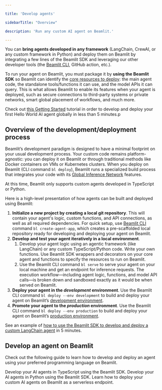 ```yaml
---

title: 'Develop agents'

sidebarTitle: "Overview"

description: 'Run any custom AI agent on Beamlit.'

---
```


You can **bring agents developed in any framework** (LangChain, CrewAI, or any custom framework in Python) and deploy them on Beamlit by integrating a few lines of the Beamlit SDK and leveraging our other developer tools (the [Beamlit CLI](../cli-reference), GitHub action, etc.).

To run your agent on Beamlit, you must package it by **using the Beamlit SDK** so Beamlit can identify the [core resources to deploy](Overview): the main agent code, the standalone tools/functions it can use, and the model APIs it can query. This is what allows Beamlit to enable its features when your agent is deployed, such as secure connections to third-party systems or private networks, smart global placement of workflows, and much more.

<Tip>Check out [this Getting Started](../Get-started) tutorial in order to develop and deploy your first Hello World AI agent globally in less than 5 minutes.p</Tip>

## Overview of the development/deployment process

Beamlit’s development paradigm is designed to have a minimal footprint on your usual development process. Your custom code remains platform-agnostic: you can deploy it on Beamlit or through traditional methods like Docker containers on VMs or Kubernetes clusters. When you deploy on Beamlit (CLI command `bl deploy`), Beamlit runs a specialized build process that integrates your code with its [Global Inference Network](../Models/Global-Inference-Network) features.

<Warning>At this time, Beamlit only supports custom agents developed in TypeScript or Python.</Warning>

Here is a high-level presentation of how agents can be built and deployed using Beamlit:

1. **Initialize a new project by creating a local git repository**. This will contain your agent's logic, custom functions, and API connections, as well as all required dependencies. For quick setup, use [Beamlit CLI](../cli-reference) command `bl create-agent-app`, which creates a pre-scaffolded local repository ready for developing and deploying your agent on Beamlit.
2. **Develop and test your agent iteratively in a local environment**. 
    1. Develop your agent logic using an agentic framework (like LangChain) or any custom TypeScript/Python code. Write your own functions. Use Beamlit SDK wrappers and decorators on your core agent and functions to specify the resources to run on Beamlit.
    2. Use the Beamlit CLI command `bl serve` to serve your agent on your local machine and get an endpoint for inference requests. The execution workflow—including agent logic, functions, and model API calls—is broken down and sandboxed exactly as it would be when served on Beamlit.
3. **Deploy your agent in the *development* environment**. Use the Beamlit CLI command `bl deploy --env development` to build and deploy your agent on Beamlit’s [development environment](../Model-Governance/Environments).
4. **Promote your agent to the *production* environment**. Use the Beamlit CLI command `bl deploy --env production` to build and deploy your agent on Beamlit’s [production environment](../Model-Governance/Environments).

<Note>See an example of [how to use the Beamlit SDK to develop and deploy a custom LangChain agent](../Examples/Deploy-a-LangChain-agent) in 5 minutes.</Note>

## Develop an agent on Beamlit

Check out the following guide to learn how to develop and deploy an agent using your preferred programming language on Beamlit.

<CardGroup cols={2}>  

<Card title="TypeScript" icon="js">    
Develop your AI agents in TypeScript using the Beamlit SDK.
</Card>

<Card title="Python" icon="python">    
Develop your AI agents in Python using the Beamlit SDK.
</Card>

</CardGroup>

<Card title="Deploy an agent" icon="server" href="/Agents/Deploy-an-agent">
Learn how to deploy your custom AI agents on Beamlit as a serverless endpoint. 
</Card>